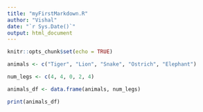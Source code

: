 ```yaml
---
title: "myFirstMarkdown.R"
author: "Vishal"
date: "`r Sys.Date()`"
output: html_document
---
```


```r
knitr::opts_chunk$set(echo = TRUE)
```

```r
animals <- c("Tiger", "Lion", "Snake", "Ostrich", "Elephant")

num_legs <- c(4, 4, 0, 2, 4)

animals_df <- data.frame(animals, num_legs)

```

```r
print(animals_df)
```